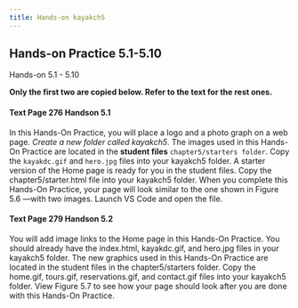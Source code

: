 ```yaml
---
title: Hands-on kayakch5
---
```


## Hands-on Practice 5.1-5.10


Hands-on 5.1 - 5.10

**Only the first two are copied below. Refer to the text for the rest ones.**

::: {.callout-note appearance="simple"}
#### Text Page 276 Handson 5.1

In this Hands-On Practice, you will place a logo and a photo graph on a web page. *Create a new folder called kayakch5*. The images used in this Hands-On Practice are located in the **student files** `chapter5/starters folder`. Copy the `kayakdc.gif` and `hero.jpg` files into your kayakch5 folder. A starter version of the Home page is ready for you in the student files. Copy the chapter5/starter.html file into your kayakch5 folder. When you complete this Hands-On Practice, your page will look similar to the one shown in Figure 5.6 ---with two images. Launch VS Code and open the file.
:::

::: {.callout-note appearance="simple"}
#### Text Page 279 Handson 5.2

You will add image links to the Home page in this Hands-On Practice. You should already have the index.html, kayakdc.gif, and hero.jpg files in your kayakch5 folder. The new graphics used in this Hands-On Practice are located in the student files in the chapter5/starters folder. Copy the home.gif, tours.gif, reservations.gif, and contact.gif files into your kayakch5 folder. View Figure 5.7 to see how your page should look after you are done with this Hands-On Practice.
:::

